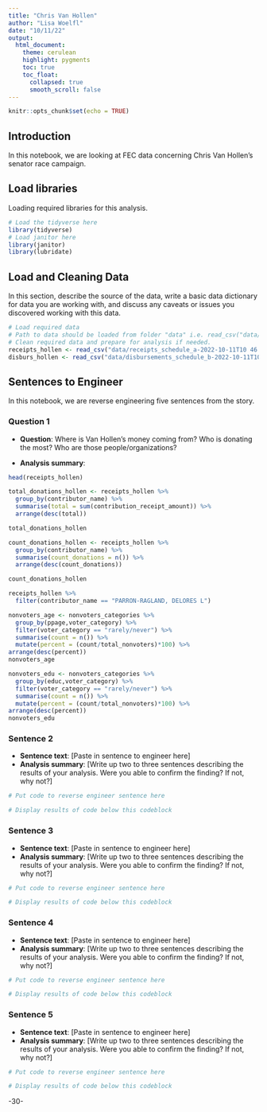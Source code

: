 ```yaml
---
title: "Chris Van Hollen"
author: "Lisa Woelfl"
date: "10/11/22"
output:
  html_document:
    theme: cerulean
    highlight: pygments
    toc: true
    toc_float:
      collapsed: true
      smooth_scroll: false
---
```


```r
knitr::opts_chunk$set(echo = TRUE)
```

## Introduction 

In this notebook, we are looking at FEC data concerning Chris Van Hollen's senator race campaign.

## Load libraries

Loading required libraries for this analysis.

```r
# Load the tidyverse here
library(tidyverse)
# Load janitor here
library(janitor)
library(lubridate)
```

## Load and Cleaning Data

In this section, describe the source of the data, write a basic data dictionary for data you are working with, and discuss any caveats or issues you discovered working with this data. 

```r
# Load required data
# Path to data should be loaded from folder "data" i.e. read_csv("data/name_of_data.csv")
# Clean required data and prepare for analysis if needed. 
receipts_hollen <- read_csv("data/receipts_schedule_a-2022-10-11T10 46 25.csv")
disburs_hollen <- read_csv("data/disbursements_schedule_b-2022-10-11T10 48 05.csv")
```

## Sentences to Engineer
In this notebook, we are reverse engineering five sentences from the story.

### Question 1

* **Question**: Where is Van Hollen's money coming from? Who is donating the most? Who are those people/organizations?

* **Analysis summary**: 

```r
head(receipts_hollen)
```

```r
total_donations_hollen <- receipts_hollen %>% 
  group_by(contributor_name) %>% 
  summarise(total = sum(contribution_receipt_amount)) %>% 
  arrange(desc(total))

total_donations_hollen
```
```r
count_donations_hollen <- receipts_hollen %>% 
  group_by(contributor_name) %>% 
  summarise(count_donations = n()) %>% 
  arrange(desc(count_donations))

count_donations_hollen
```

```r
receipts_hollen %>% 
  filter(contributor_name == "PARRON-RAGLAND, DELORES L")
```




```r
nonvoters_age <- nonvoters_categories %>%
  group_by(ppage,voter_category) %>%
  filter(voter_category == "rarely/never") %>%
  summarise(count = n()) %>%
  mutate(percent = (count/total_nonvoters)*100) %>%
arrange(desc(percent))
nonvoters_age
```

```r
nonvoters_edu <- nonvoters_categories %>%
  group_by(educ,voter_category) %>%
  filter(voter_category == "rarely/never") %>%
  summarise(count = n()) %>%
  mutate(percent = (count/total_nonvoters)*100) %>%
arrange(desc(percent))
nonvoters_edu
```

### Sentence 2
* **Sentence text**: [Paste in sentence to engineer here]
* **Analysis summary**: [Write up two to three sentences describing the results of your analysis.  Were you able to confirm the finding? If not, why not?]

```r
# Put code to reverse engineer sentence here

# Display results of code below this codeblock

```

### Sentence 3

* **Sentence text**: [Paste in sentence to engineer here]
* **Analysis summary**: [Write up two to three sentences describing the results of your analysis.  Were you able to confirm the finding? If not, why not?]

```r
# Put code to reverse engineer sentence here

# Display results of code below this codeblock

```

### Sentence 4

* **Sentence text**: [Paste in sentence to engineer here]
* **Analysis summary**: [Write up two to three sentences describing the results of your analysis.  Were you able to confirm the finding? If not, why not?]

```r
# Put code to reverse engineer sentence here

# Display results of code below this codeblock

```

### Sentence 5

* **Sentence text**: [Paste in sentence to engineer here]
* **Analysis summary**: [Write up two to three sentences describing the results of your analysis.  Were you able to confirm the finding? If not, why not?]

```r
# Put code to reverse engineer sentence here

# Display results of code below this codeblock

```

-30-